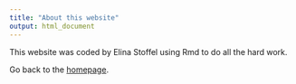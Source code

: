 ```yaml
---
title: "About this website"
output: html_document
---
```

This website was coded by Elina Stoffel using Rmd to do all the hard work.

Go back to the [homepage](index.html).